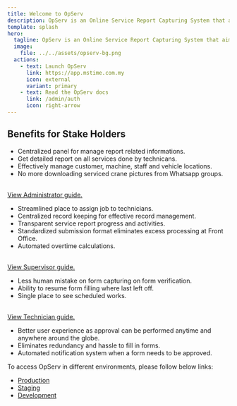 ```yaml
---
title: Welcome to OpServ
description: OpServ is an Online Service Report Capturing System that aims to provide efficient way to capture installation, repair and maintenance works, track performance report, and collecting customer feedback.
template: splash
hero:
  tagline: OpServ is an Online Service Report Capturing System that aims to provide efficient way to capture installation, repair and maintenance works, track performance report, and collecting customer feedback.
  image:
    file: ../../assets/opserv-bg.png
  actions:
    - text: Launch OpServ
      link: https://app.mstime.com.my
      icon: external
      variant: primary
    - text: Read the OpServ docs
      link: /admin/auth
      icon: right-arrow
---
```



## Benefits for Stake Holders

<CardGrid stagger>
	<Card title="For Administrators" icon="laptop">
		<ul>
			<li>Centralized panel for manage report related informations.</li>
			<li>Get detailed report on all services done by technicans.</li>
			<li>Effectively manage customer, machine, staff and vehicle locations.</li>
			<li>No more downloading serviced crane pictures from Whatsapp groups.</li>
		</ul>
		<br />
		<a href="/admin/auth">View Administrator guide.</a>
	</Card>
	<Card title="For Supervisors" icon="setting">
		<ul>
			<li>Streamlined place to assign job to technicians.</li>
			<li>Centralized record keeping for effective record management.</li>
			<li>Transparent service report progress and activities.</li>
			<li>Standardized submission format eliminates excess processing at Front Office.</li>
			<li>Automated overtime calculations.</li>
		</ul>
		<br />
		<a href="/supervisor/auth">View Supervisor guide.</a>
	</Card>
	<Card title="For Technicians" icon="pencil">
		<ul>
			<li>Less human mistake on form capturing on form verification.</li>
			<li>Ability to resume form filling where last left off.</li>
			<li>Single place to see scheduled works.</li>
		</ul>
		<br />
		<a href="/technician/auth">View Technician guide.</a>
	</Card>
	<Card title="For Customers" icon="add-document">
		<ul>
			<li>Better user experience as approval can be performed anytime and anywhere around the globe.</li>
			<li>Eliminates redundancy and hassle to fill in forms.</li>
			<li>Automated notification system when a form needs to be approved.</li>
		</ul>
	</Card>
	<Card title="Accessing Opserv" icon="rocket">
		To access OpServ in different environments, please follow below links:
		<ul>
			<li><a href="https://app.mstime.com.my">Production</a></li>
			<li><a href="#">Staging</a></li>
			<li><a href="https://dev.mstime.xyz">Development</a></li>
		</ul>
	</Card>
</CardGrid>
